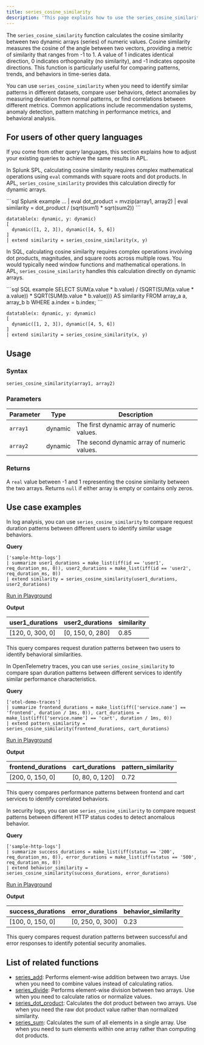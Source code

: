 ```yaml
---
title: series_cosine_similarity
description: 'This page explains how to use the series_cosine_similarity function in APL.'
---
```


The `series_cosine_similarity` function calculates the cosine similarity between two dynamic arrays (series) of numeric values. Cosine similarity measures the cosine of the angle between two vectors, providing a metric of similarity that ranges from -1 to 1. A value of 1 indicates identical direction, 0 indicates orthogonality (no similarity), and -1 indicates opposite directions. This function is particularly useful for comparing patterns, trends, and behaviors in time-series data.

You can use `series_cosine_similarity` when you need to identify similar patterns in different datasets, compare user behaviors, detect anomalies by measuring deviation from normal patterns, or find correlations between different metrics. Common applications include recommendation systems, anomaly detection, pattern matching in performance metrics, and behavioral analysis.

## For users of other query languages

If you come from other query languages, this section explains how to adjust your existing queries to achieve the same results in APL.

<AccordionGroup>
<Accordion title="Splunk SPL users">

In Splunk SPL, calculating cosine similarity requires complex mathematical operations using `eval` commands with square roots and dot products. In APL, `series_cosine_similarity` provides this calculation directly for dynamic arrays.

<CodeGroup>
```sql Splunk example
... | eval dot_product = mvzip(array1, array2) | eval similarity = dot_product / (sqrt(sum1) * sqrt(sum2))
```

```kusto APL equivalent
datatable(x: dynamic, y: dynamic)
[
  dynamic([1, 2, 3]), dynamic([4, 5, 6])
]
| extend similarity = series_cosine_similarity(x, y)
```
</CodeGroup>

</Accordion>
<Accordion title="ANSI SQL users">

In SQL, calculating cosine similarity requires complex operations involving dot products, magnitudes, and square roots across multiple rows. You would typically need window functions and mathematical operations. In APL, `series_cosine_similarity` handles this calculation directly on dynamic arrays.

<CodeGroup>
```sql SQL example
SELECT 
  SUM(a.value * b.value) / 
  (SQRT(SUM(a.value * a.value)) * SQRT(SUM(b.value * b.value))) AS similarity
FROM array_a a, array_b b
WHERE a.index = b.index;
```

```kusto APL equivalent
datatable(x: dynamic, y: dynamic)
[
  dynamic([1, 2, 3]), dynamic([4, 5, 6])
]
| extend similarity = series_cosine_similarity(x, y)
```
</CodeGroup>

</Accordion>
</AccordionGroup>

## Usage

### Syntax

```kusto
series_cosine_similarity(array1, array2)
```

### Parameters

| Parameter | Type    | Description                                    |
| --------- | ------- | ---------------------------------------------- |
| `array1`  | dynamic | The first dynamic array of numeric values.    |
| `array2`  | dynamic | The second dynamic array of numeric values.   |

### Returns

A `real` value between -1 and 1 representing the cosine similarity between the two arrays. Returns `null` if either array is empty or contains only zeros.

## Use case examples

<Tabs>
<Tab title="Log analysis">

In log analysis, you can use `series_cosine_similarity` to compare request duration patterns between different users to identify similar usage behaviors.

**Query**

```kusto
['sample-http-logs']
| summarize user1_durations = make_list(iff(id == 'user1', req_duration_ms, 0)), user2_durations = make_list(iff(id == 'user2', req_duration_ms, 0))
| extend similarity = series_cosine_similarity(user1_durations, user2_durations)
```

[Run in Playground](https://play.axiom.co/axiom-play-qf1k/query?initForm=%7B%22apl%22%3A%22%5B'sample-http-logs'%5D%20%7C%20summarize%20user1_durations%20%3D%20make_list(iff(id%20%3D%3D%20'user1'%2C%20req_duration_ms%2C%200))%2C%20user2_durations%20%3D%20make_list(iff(id%20%3D%3D%20'user2'%2C%20req_duration_ms%2C%200))%20%7C%20extend%20similarity%20%3D%20series_cosine_similarity(user1_durations%2C%20user2_durations)%22%7D)

**Output**

| user1_durations     | user2_durations     | similarity |
| ------------------- | ------------------- | ---------- |
| [120, 0, 300, 0]   | [0, 150, 0, 280]   | 0.85       |

This query compares request duration patterns between two users to identify behavioral similarities.

</Tab>
<Tab title="OpenTelemetry traces">

In OpenTelemetry traces, you can use `series_cosine_similarity` to compare span duration patterns between different services to identify similar performance characteristics.

**Query**

```kusto
['otel-demo-traces']
| summarize frontend_durations = make_list(iff(['service.name'] == 'frontend', duration / 1ms, 0)), cart_durations = make_list(iff(['service.name'] == 'cart', duration / 1ms, 0))
| extend pattern_similarity = series_cosine_similarity(frontend_durations, cart_durations)
```

[Run in Playground](https://play.axiom.co/axiom-play-qf1k/query?initForm=%7B%22apl%22%3A%22%5B'otel-demo-traces'%5D%20%7C%20summarize%20frontend_durations%20%3D%20make_list(iff(%5B'service.name'%5D%20%3D%3D%20'frontend'%2C%20duration%20%2F%201ms%2C%200))%2C%20cart_durations%20%3D%20make_list(iff(%5B'service.name'%5D%20%3D%3D%20'cart'%2C%20duration%20%2F%201ms%2C%200))%20%7C%20extend%20pattern_similarity%20%3D%20series_cosine_similarity(frontend_durations%2C%20cart_durations)%22%7D)

**Output**

| frontend_durations  | cart_durations      | pattern_similarity |
| ------------------- | ------------------- | ------------------ |
| [200, 0, 150, 0]   | [0, 80, 0, 120]    | 0.72               |

This query compares performance patterns between frontend and cart services to identify correlated behaviors.

</Tab>
<Tab title="Security logs">

In security logs, you can use `series_cosine_similarity` to compare request patterns between different HTTP status codes to detect anomalous behavior.

**Query**

```kusto
['sample-http-logs']
| summarize success_durations = make_list(iff(status == '200', req_duration_ms, 0)), error_durations = make_list(iff(status == '500', req_duration_ms, 0))
| extend behavior_similarity = series_cosine_similarity(success_durations, error_durations)
```

[Run in Playground](https://play.axiom.co/axiom-play-qf1k/query?initForm=%7B%22apl%22%3A%22%5B'sample-http-logs'%5D%20%7C%20summarize%20success_durations%20%3D%20make_list(iff(status%20%3D%3D%20'200'%2C%20req_duration_ms%2C%200))%2C%20error_durations%20%3D%20make_list(iff(status%20%3D%3D%20'500'%2C%20req_duration_ms%2C%200))%20%7C%20extend%20behavior_similarity%20%3D%20series_cosine_similarity(success_durations%2C%20error_durations)%22%7D)

**Output**

| success_durations   | error_durations     | behavior_similarity |
| ------------------- | ------------------- | ------------------- |
| [100, 0, 150, 0]   | [0, 250, 0, 300]   | 0.23                |

This query compares request duration patterns between successful and error responses to identify potential security anomalies.

</Tab>
</Tabs>

## List of related functions

- [series_add](/apl/scalar-functions/time-series/series-add): Performs element-wise addition between two arrays. Use when you need to combine values instead of calculating ratios.
- [series_divide](/apl/scalar-functions/time-series/series-divide): Performs element-wise division between two arrays. Use when you need to calculate ratios or normalize values.
- [series_dot_product](/apl/scalar-functions/time-series/series-dot-product): Calculates the dot product between two arrays. Use when you need the raw dot product value rather than normalized similarity.
- [series_sum](/apl/scalar-functions/time-series/series-sum): Calculates the sum of all elements in a single array. Use when you need to sum elements within one array rather than computing dot products.
